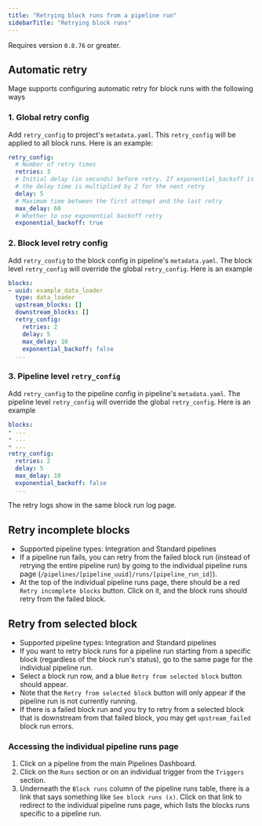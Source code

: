 ```yaml
---
title: "Retrying block runs from a pipeline run"
sidebarTitle: "Retrying block runs"
---
```


<Note>Requires version `0.8.76` or greater.</Note>

## Automatic retry
Mage supports configuring automatic retry for block runs with the following ways

### 1. Global retry config
Add `retry_config` to project's `metadata.yaml`. This `retry_config` will be applied to all block runs.
Here is an example:
```yaml
retry_config:
  # Number of retry times
  retries: 3
  # Initial delay (in seconds) before retry. If exponential_backoff is true,
  # the delay time is multiplied by 2 for the next retry
  delay: 5
  # Maximum time between the first attempt and the last retry
  max_delay: 60
  # Whether to use exponential backoff retry
  exponential_backoff: true
```

### 2. Block level retry config
Add `retry_config` to the block config in pipeline's `metadata.yaml`. The block level `retry_config` will
override the global `retry_config`. Here is an example
```yaml
blocks:
- uuid: example_data_loader
  type: data_loader
  upstream_blocks: []
  downstream_blocks: []
  retry_config:
    retries: 2
    delay: 5
    max_delay: 10
    exponential_backoff: false
  ...
```

### 3. Pipeline level `retry_config`
<ProOnly source="workspaces" />

Add `retry_config` to the pipeline config in pipeline's `metadata.yaml`. The pipeline level `retry_config` will
override the global `retry_config`. Here is an example
```yaml
blocks:
- ...
- ...
- ...
retry_config:
  retries: 2
  delay: 5
  max_delay: 10
  exponential_backoff: false
  ...
```
The retry logs show in the same block run log page.

## Retry incomplete blocks

- Supported pipeline types: Integration and Standard pipelines
- If a pipeline run fails, you can retry from the failed block
run (instead of retrying the entire pipeline run) by going to the individual
pipeline runs page (`/pipelines/[pipeline_uuid]/runs/[pipeline_run_id]`).
- At the top of the individual pipeline runs page, there should be a red
`Retry incomplete blocks` button. Click on it, and the block runs should
retry from the failed block.

## Retry from selected block

- Supported pipeline types: Integration and Standard pipelines
- If you want to retry block runs for a pipeline run starting from a specific
block (regardless of the block run's status), go to the same page for the individual
pipeline run.
- Select a block run row, and a blue `Retry from selected block` button should appear.
- Note that the `Retry from selected block` button will only appear if the pipeline
run is not currently running.
- If there is a failed block run and you try to retry from a selected block that is
downstream from that failed block, you may get `upstream_failed` block run errors.

### Accessing the individual pipeline runs page

1. Click on a pipeline from the main Pipelines Dashboard.
2. Click on the `Runs` section or on an individual trigger from the `Triggers` section.
3. Underneath the `Block runs` column of the pipeline runs table, there is a link that
says something like `See block runs (x)`. Click on that link to redirect to the
individual pipeline runs page, which lists the blocks runs specific to a pipeline run.

